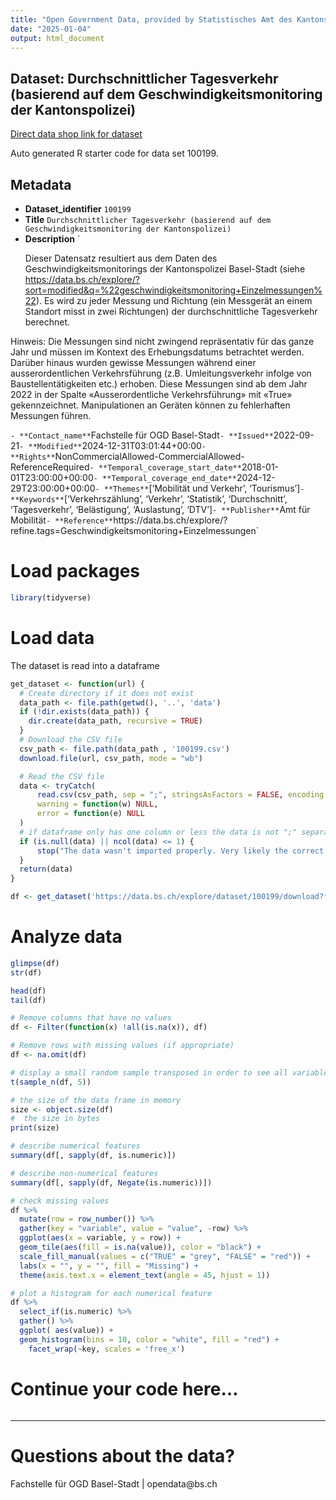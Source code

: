 ```yaml
---
title: "Open Government Data, provided by Statistisches Amt des Kantons Basel-Stadt - Fachstelle OGD"
date: "2025-01-04"
output: html_document
---
```


## Dataset: Durchschnittlicher Tagesverkehr (basierend auf dem Geschwindigkeitsmonitoring der Kantonspolizei)

[Direct data shop link for dataset](https://data.bs.ch/explore/dataset/100199)

Auto generated R starter code for data set 100199.

## Metadata

- **Dataset_identifier** `100199`
- **Title** `Durchschnittlicher Tagesverkehr (basierend auf dem Geschwindigkeitsmonitoring der Kantonspolizei)`
- **Description** `<p>Dieser Datensatz resultiert aus dem Daten des Geschwindigkeitsmonitorings der Kantonspolizei Basel-Stadt (siehe <a href="https://data.bs.ch/explore/?sort=modified&amp;q=%22geschwindigkeitsmonitoring+Einzelmessungen%22" target="_blank">https://data.bs.ch/explore/?sort=modified&amp;q=%22geschwindigkeitsmonitoring+Einzelmessungen%22</a>). Es wird zu jeder Messung und Richtung (ein Messgerät an einem Standort misst in zwei Richtungen) der durchschnittliche Tagesverkehr berechnet. </p><p>

Hinweis: Die Messungen sind nicht zwingend repräsentativ für das ganze Jahr und müssen im Kontext des Erhebungsdatums betrachtet werden. Darüber hinaus wurden gewisse Messungen während einer ausserordentlichen Verkehrsführung (z.B. Umleitungsverkehr infolge von Baustellentätigkeiten etc.) erhoben. Diese Messungen sind ab dem Jahr 2022 in der Spalte «Ausserordentliche Verkehrsführung» mit «True» gekennzeichnet. Manipulationen an Geräten können zu fehlerhaften Messungen führen.
</p>`
- **Contact_name** `Fachstelle für OGD Basel-Stadt`
- **Issued** `2022-09-21`
- **Modified** `2024-12-31T03:01:44+00:00`
- **Rights** `NonCommercialAllowed-CommercialAllowed-ReferenceRequired`
- **Temporal_coverage_start_date** `2018-01-01T23:00:00+00:00`
- **Temporal_coverage_end_date** `2024-12-29T23:00:00+00:00`
- **Themes** `['Mobilität und Verkehr', 'Tourismus']`
- **Keywords** `['Verkehrszählung', 'Verkehr', 'Statistik', 'Durchschnitt', 'Tagesverkehr', 'Belästigung', 'Auslastung', 'DTV']`
- **Publisher** `Amt für Mobilität`
- **Reference** `https://data.bs.ch/explore/?refine.tags=Geschwindigkeitsmonitoring+Einzelmessungen`


# Load packages

```r

library(tidyverse)
```

# Load data

The dataset is read into a dataframe

```r
get_dataset <- function(url) {
  # Create directory if it does not exist
  data_path <- file.path(getwd(), '..', 'data')
  if (!dir.exists(data_path)) {
    dir.create(data_path, recursive = TRUE)
  }
  # Download the CSV file
  csv_path <- file.path(data_path , '100199.csv')
  download.file(url, csv_path, mode = "wb")

  # Read the CSV file
  data <- tryCatch(
      read.csv(csv_path, sep = ";", stringsAsFactors = FALSE, encoding = "UTF-8"),
      warning = function(w) NULL,
      error = function(e) NULL
  )
  # if dataframe only has one column or less the data is not ";" separated
  if (is.null(data) || ncol(data) <= 1) {
      stop("The data wasn't imported properly. Very likely the correct separator couldn't be found.\nPlease check the dataset manually and adjust the code.")
  }
  return(data)
}
```

```r

df <- get_dataset('https://data.bs.ch/explore/dataset/100199/download?format=csv&timezone=Europe%2FZurich')

```

# Analyze data

```r

glimpse(df)
str(df)

head(df)
tail(df)

```

```r
# Remove columns that have no values
df <- Filter(function(x) !all(is.na(x)), df)

# Remove rows with missing values (if appropriate)
df <- na.omit(df)
```

```r
# display a small random sample transposed in order to see all variables
t(sample_n(df, 5))
```

```r
# the size of the data frame in memory
size <- object.size(df)
#  the size in bytes
print(size)
```

```r
# describe numerical features
summary(df[, sapply(df, is.numeric)])
```

```r
# describe non-numerical features
summary(df[, sapply(df, Negate(is.numeric))])
```

```r
# check missing values
df %>%
  mutate(row = row_number()) %>%
  gather(key = "variable", value = "value", -row) %>%
  ggplot(aes(x = variable, y = row)) +
  geom_tile(aes(fill = is.na(value)), color = "black") +
  scale_fill_manual(values = c("TRUE" = "grey", "FALSE" = "red")) +
  labs(x = "", y = "", fill = "Missing") +
  theme(axis.text.x = element_text(angle = 45, hjust = 1))
```

```r
# plot a histogram for each numerical feature
df %>%
  select_if(is.numeric) %>%
  gather() %>%
  ggplot( aes(value)) +
  geom_histogram(bins = 10, color = "white", fill = "red") +
    facet_wrap(~key, scales = 'free_x')
```

# Continue your code here...

```r

```
------------------------------------------------------------------------

# Questions about the data?

Fachstelle für OGD Basel-Stadt | opendata@bs.ch
